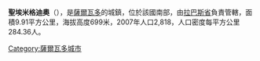 {{Coord|13|39|N|88|59|W|display=title}}

'''聖埃米格迪奧'''（{{lang-es|San Emigdio}}），是[[薩爾瓦多|薩爾瓦多]]的城鎮，位於該國南部，由[[拉巴斯省_(薩爾瓦多)|拉巴斯省]]負責管轄，面積9.91平方公里，海拔高度699米，2007年人口2,818，人口密度每平方公里284.36人。

{{ElSalvador-geo-stub}}
[[Category:薩爾瓦多城市|Category:薩爾瓦多城市]]